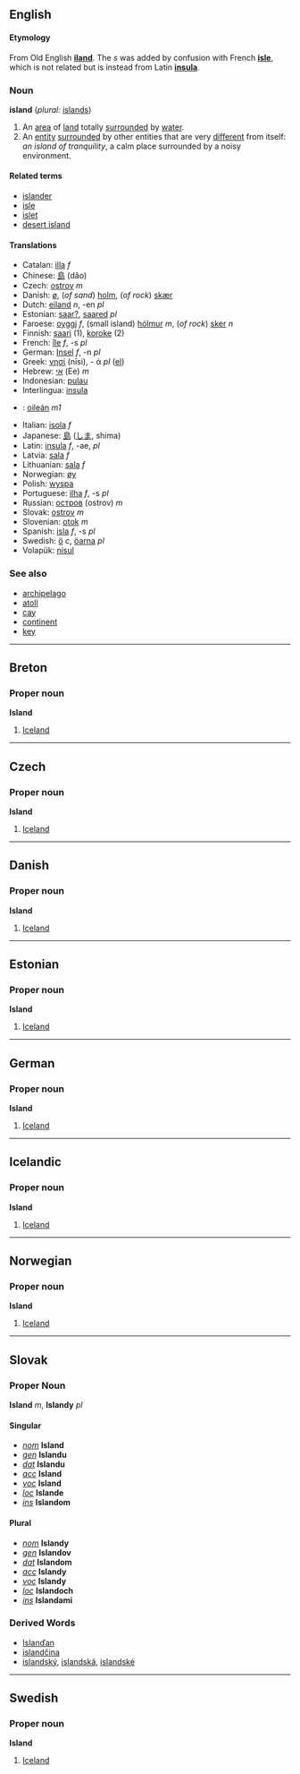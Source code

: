 {{Wikipedia}}

==English==

====Etymology====
From Old English '''[[iland]]'''.  The ''s'' was added by confusion with French '''[[isle]]''', which is not related but is instead from Latin '''[[insula]]'''.

===Noun===
'''island'''  (''plural:'' [[islands]])
# An [[area]] of [[land]] totally [[surround]]ed by [[water]].
# An [[entity]] [[surround]]ed by other entities that are very [[different]] from itself: ''an island of tranquility'', a calm place surrounded by a noisy environment.

====Related terms====
*[[islander]]
*[[isle]]
*[[islet]]
*[[desert island]]

====Translations====
*Catalan: [[illa]] ''f''
*Chinese: [[島]] (dǎo)
*Czech: [[ostrov]] ''m''
*Danish: [[ø]], (''of sand'') [[holm]], (''of rock'') [[skær]]
*Dutch: [[eiland]] ''n'', -en ''pl''
*Estonian: [[saar?]], [[saared]] ''pl''
*Faroese: [[oyggj]] ''f'', (small island) [[hólmur]] ''m'', (''of rock'') [[sker]] ''n''
*Finnish: [[saari]] (1), [[koroke]] (2)
*French: [[île]] ''f'', -s ''pl''
*German: [[Insel]] ''f'', -n ''pl''
*Greek: [[νησί]] (nīsi), - ά ''pl'' ([[:el:νησί|el]])
*Hebrew: [[אי]] (Ee) ''m''
*Indonesian: [[pulau]]
*Interlingua: [[insula]]
*{{ga}}: [[oileán]] ''m1''
*Italian: [[isola]] ''f''
*Japanese: [[島]] ([[しま]], shima)
*Latin: [[insula]] ''f'', -ae, ''pl''
*Latvia: [[sala]] ''f''
*Lithuanian: [[sala]] ''f''
*Norwegian: [[øy]]
*Polish: [[wyspa]]
*Portuguese: [[ilha]] ''f'', -s ''pl''
*Russian: [[остров]] (ostrov) ''m''
*Slovak: [[ostrov]] ''m''
*Slovenian: [[otok]] ''m''
*Spanish: [[isla]] ''f'', -s ''pl''
*Swedish: [[ö]] ''c'', [[öarna]] ''pl''
*Volapük: [[nisul]]

===See also===
*[[archipelago]]
*[[atoll]]
*[[cay]]
*[[continent]]
*[[key]]


----
==Breton==
===Proper noun===
'''Island'''

#[[Iceland]]
----

==Czech==
===Proper noun===
'''Island'''

#[[Iceland]]
----

==Danish==
===Proper noun===
'''Island'''

#[[Iceland]]
----

==Estonian==
===Proper noun===
'''Island'''

#[[Iceland]]
----

==German==
===Proper noun===
'''Island'''

#[[Iceland]]
----

==Icelandic==
===Proper noun===
'''Island'''

#[[Iceland]]

----

==Norwegian==
===Proper noun===
'''Island'''

#[[Iceland]]
----

== Slovak ==
=== Proper Noun ===
'''Island''' ''m'', '''Islandy''' ''pl''

==== Singular ====
* ''[[nominative|nom]]'' '''Island'''
* ''[[genitive|gen]]'' '''Islandu'''
* ''[[dative|dat]]'' '''Islandu'''
* ''[[accusative|acc]]'' '''Island'''
* ''[[vocative|voc]]'' '''Island'''
* ''[[locative|loc]]'' '''Islande'''
* ''[[instrumental|ins]]'' '''Islandom'''

==== Plural ====
* ''[[nominative|nom]]'' '''Islandy'''
* ''[[genitive|gen]]'' '''Islandov'''
* ''[[dative|dat]]'' '''Islandom'''
* ''[[accusative|acc]]'' '''Islandy'''
* ''[[vocative|voc]]'' '''Islandy'''
* ''[[locative|loc]]'' '''Islandoch'''
* ''[[instrumental|ins]]'' '''Islandami'''

=== Derived Words ===
* [[Islanďan]]
* [[islandčina]]
* [[islandský#Slovak|islandský]], [[islandský#Slovak|islandská]], [[islandský#Slovak|islandské]]

----
==Swedish==
===Proper noun===
'''Island'''

#[[Iceland]]